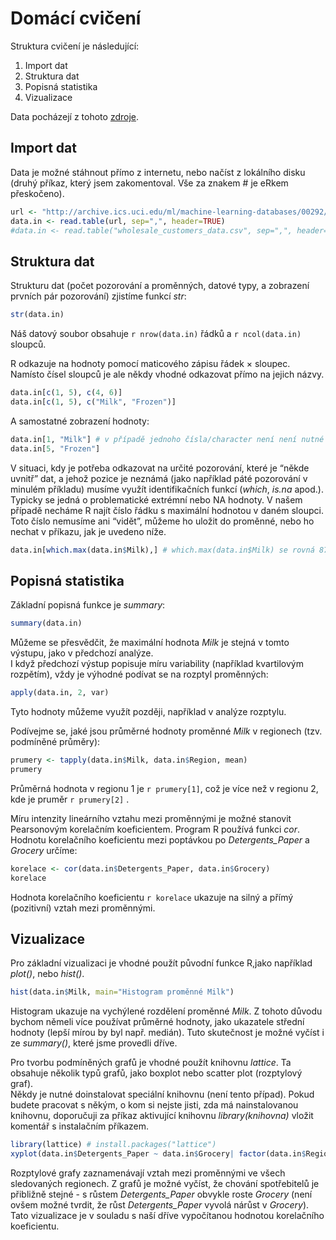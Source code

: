 Domácí cvičení
========================================================
Struktura cvičení je následující:  

1. Import dat
2. Struktura dat
3. Popisná statistika
4. Vizualizace

Data pocházejí z tohoto [zdroje](http://archive.ics.uci.edu/ml/datasets/Wholesale+customers).

Import dat
-------------------------
Data je možné stáhnout přímo z internetu, nebo načíst z lokálního disku (druhý příkaz, který jsem zakomentoval. Vše za znakem # je eRkem přeskočeno).
```r
url <- "http://archive.ics.uci.edu/ml/machine-learning-databases/00292/Wholesale%20customers%20data.csv"
data.in <- read.table(url, sep=",", header=TRUE)
#data.in <- read.table("wholesale_customers_data.csv", sep=",", header=TRUE) # pro lokální data
```

Struktura dat
-------------------------
Strukturu dat (počet pozorování a proměnných, datové typy, a zobrazení prvních pár pozorování) zjistíme funkcí *str*:
```r
str(data.in)
```
Náš datový soubor obsahuje `r nrow(data.in)` řádků a `r ncol(data.in)` sloupců.  

R odkazuje na hodnoty pomocí maticového zápisu řádek $\times$ sloupec. Namísto čísel sloupců je ale někdy vhodné odkazovat přímo na jejich názvy.
```r
data.in[c(1, 5), c(4, 6)]
data.in[c(1, 5), c("Milk", "Frozen")]
```
A samostatné zobrazení hodnoty:
```r
data.in[1, "Milk"] # v případě jednoho čísla/character není není nutné c()
data.in[5, "Frozen"]
```
V situaci, kdy je potřeba odkazovat na určité pozorování, které je "někde uvnitř" dat, a jehož pozice je neznámá (jako například páté pozorování v minulém příkladu) musíme využít identifikačních funkcí (*which*, *is.na* apod.). Typicky se jedná o problematické extrémní nebo NA hodnoty. V našem případě necháme R najít číslo řádku s maximální hodnotou v daném sloupci. Toto číslo nemusíme ani "vidět", můžeme ho uložit do proměnné, nebo ho nechat v příkazu, jak je uvedeno níže.
```r
data.in[which.max(data.in$Milk),] # which.max(data.in$Milk) se rovná 87, je možné vložit místo čísla.
```

Popisná statistika
-------------------------
Základní popisná funkce je *summary*:
```r
summary(data.in)
```
Můžeme se přesvědčit, že maximální hodnota *Milk* je stejná v tomto výstupu, jako v předchozí analýze.  
I když předchozí výstup popisuje míru variability (například kvartilovým rozpětím), vždy je výhodné podívat se na rozptyl proměnných:
```r
apply(data.in, 2, var)
```
Tyto hodnoty můžeme  využít později, například v analýze rozptylu.  

Podívejme se, jaké jsou průměrné hodnoty proměnné *Milk* v regionech (tzv. podmíněné průměry):
```r
prumery <- tapply(data.in$Milk, data.in$Region, mean)
prumery
```
Průměrná hodnota v regionu 1 je `r prumery[1]`, což je více než v regionu 2, kde je pruměr `r prumery[2]` .  

Míru intenzity lineárního vztahu mezi proměnnými je možné stanovit Pearsonovým korelačním koeficientem. Program R používá funkci *cor*. Hodnotu korelačního koeficientu mezi poptávkou po *Detergents_Paper* a *Grocery* určíme:
```r
korelace <- cor(data.in$Detergents_Paper, data.in$Grocery)
korelace
```
Hodnota korelačního koeficientu `r korelace ` ukazuje na silný a přímý (pozitivní) vztah mezi proměnnými.

Vizualizace
-------------------------
Pro základní vizualizaci je vhodné použít původní funkce R,jako například *plot()*, nebo *hist()*.
```r
hist(data.in$Milk, main="Histogram proměnné Milk")
```
Histogram ukazuje na vychýlené rozdělení proměnné *Milk*. Z tohoto důvodu bychom němeli více používat průměrné hodnoty, jako ukazatele střední hodnoty (lepší mírou by byl např. medián). Tuto skutečnost je možné vyčíst i ze *summary()*, které jsme provedli dříve.  

Pro tvorbu podmíněných grafů je vhodné použít knihovnu *lattice*. Ta obsahuje několik typů grafů, jako boxplot nebo scatter plot (rozptylový graf).  
Někdy je nutné doinstalovat speciální knihovnu (není tento případ). Pokud budete pracovat s někým, o kom si nejste jisti, zda má nainstalovanou knihovnu, doporučuji za příkaz aktivující knihovnu *library(knihovna)* vložit komentář s instalačním příkazem. 
```r
library(lattice) # install.packages("lattice")
xyplot(data.in$Detergents_Paper ~ data.in$Grocery| factor(data.in$Region))
```
Rozptylové grafy zaznamenávají vztah mezi proměnnými ve všech sledovaných regionech. Z grafů je možné vyčíst, že chování spotřebitelů je přibližně stejné - s růstem *Detergents_Paper* obvykle roste *Grocery* (není ovšem možné tvrdit, že růst *Detergents_Paper* vyvolá nárůst v *Grocery*). Tato vizualizace je v souladu s naší dříve vypočítanou hodnotou korelačního koeficientu.